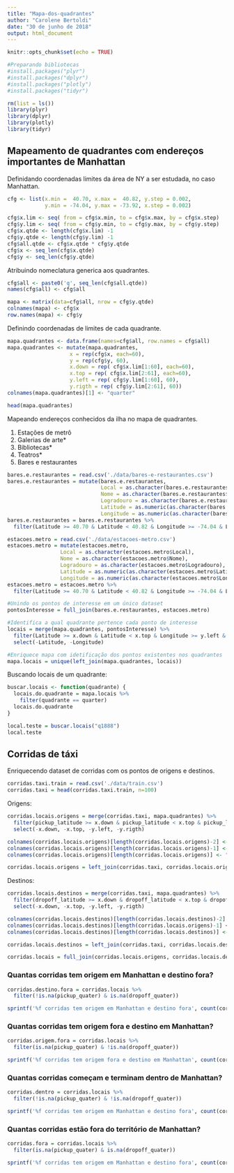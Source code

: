 ```yaml
---
title: "Mapa-dos-quadrantes"
author: "Carolene Bertoldi"
date: "30 de junho de 2018"
output: html_document
---
```


```r
knitr::opts_chunk$set(echo = TRUE)

#Preparando bibliotecas
#install.packages("plyr")
#install.packages("dplyr")
#install.packages("plotly")
#install.packages("tidyr")

rm(list = ls())
library(plyr)
library(dplyr)
library(plotly)
library(tidyr)
```

## Mapeamento de quadrantes com endereços importantes de Manhattan

Definidando coordenadas limites da área de NY a ser estudada, no caso Manhattan.

```r
cfg <- list(x.min =  40.70, x.max =  40.82, y.step = 0.002,
            y.min = -74.04, y.max = -73.92, x.step = 0.002)

cfg$x.lim <- seq( from = cfg$x.min, to = cfg$x.max, by = cfg$x.step)
cfg$y.lim <- seq( from = cfg$y.min, to = cfg$y.max, by = cfg$y.step)
cfg$x.qtde <- length(cfg$x.lim) -1
cfg$y.qtde <- length(cfg$y.lim) -1
cfg$all.qtde <- cfg$x.qtde * cfg$y.qtde
cfg$x <- seq_len(cfg$x.qtde)
cfg$y <- seq_len(cfg$y.qtde)
```

Atribuindo nomeclatura generica aos quadrantes.

```r
cfg$all <- paste0('q', seq_len(cfg$all.qtde))
names(cfg$all) <- cfg$all

mapa <- matrix(data=cfg$all, nrow = cfg$y.qtde)
colnames(mapa) <- cfg$x
row.names(mapa) <- cfg$y
```

Definindo coordenadas de limites de cada quadrante.

```r
mapa.quadrantes <- data.frame(names=cfg$all, row.names = cfg$all)
mapa.quadrantes <- mutate(mapa.quadrantes,
                    x = rep(cfg$x, each=60),
                    y = rep(cfg$y, 60),
                    x.down = rep( cfg$x.lim[1:60], each=60),
                    x.top = rep( cfg$x.lim[2:61], each=60),
                    y.left = rep( cfg$y.lim[1:60], 60),
                    y.rigth = rep( cfg$y.lim[2:61], 60))
colnames(mapa.quadrantes)[1] <- "quarter"

head(mapa.quadrantes)
```

Mapeando endereços conhecidos da ilha no mapa de quadrantes.

  1. Estações de metrô
  2. Galerias de arte*
  3. Bibliotecas*
  4. Teatros*
  5. Bares e restaurantes

```r
bares.e.restaurantes = read.csv('./data/bares-e-restaurantes.csv')
bares.e.restaurantes = mutate(bares.e.restaurantes,
                              Local = as.character(bares.e.restaurantes$Local),
                              Nome = as.character(bares.e.restaurantes$Nome),
                              Logradouro = as.character(bares.e.restaurantes$Logradouro),
                              Latitude = as.numeric(as.character(bares.e.restaurantes$Latitude)),
                              Longitude = as.numeric(as.character(bares.e.restaurantes$Longitude))) 
bares.e.restaurantes = bares.e.restaurantes %>%
  filter(Latitude >= 40.70 & Latitude < 40.82 & Longitude >= -74.04 & Longitude < -73.92)

estacoes.metro = read.csv('./data/estacoes-metro.csv')
estacoes.metro = mutate(estacoes.metro,
                 Local = as.character(estacoes.metro$Local),
                 Nome = as.character(estacoes.metro$Nome),
                 Logradouro = as.character(estacoes.metro$Logradouro),
                 Latitude = as.numeric(as.character(estacoes.metro$Latitude)),
                 Longitude = as.numeric(as.character(estacoes.metro$Longitude)))
estacoes.metro = estacoes.metro %>%
  filter(Latitude >= 40.70 & Latitude < 40.82 & Longitude >= -74.04 & Longitude < -73.92)

#Unindo os pontos de interesse em um único dataset
pontosInteresse = full_join(bares.e.restaurantes, estacoes.metro)

#Identifica a qual quadrante pertence cada ponto de interesse
locais = merge(mapa.quadrantes, pontosInteresse) %>% 
  filter(Latitude >= x.down & Latitude < x.top & Longitude >= y.left & Longitude < y.rigth) %>% 
  select(-Latitude, -Longitude)

#Enriquece mapa com idetificação dos pontos existentes nos quadrantes
mapa.locais = unique(left_join(mapa.quadrantes, locais))
```

Buscando locais de um quadrante:
```r
buscar.locais <- function(quadrante) {
  locais.do.quadrante = mapa.locais %>% 
    filter(quadrante == quarter)
  locais.do.quadrante
}

local.teste = buscar.locais("q1888")
local.teste 
```


## Corridas de táxi

Enriquecendo dataset de corridas com os pontos de origens e destinos.

```r
corridas.taxi.train = read.csv('./data/train.csv')
corridas.taxi = head(corridas.taxi.train, n=100)
```

Origens:
```r
corridas.locais.origens = merge(corridas.taxi, mapa.quadrantes) %>% 
  filter(pickup_latitude >= x.down & pickup_latitude < x.top & pickup_longitude >= y.left & pickup_longitude < y.rigth) %>%
  select(-x.down, -x.top, -y.left, -y.rigth)

colnames(corridas.locais.origens)[length(corridas.locais.origens)-2] <- "pickup_quater"
colnames(corridas.locais.origens)[length(corridas.locais.origens)-1] <- "pickup_x"
colnames(corridas.locais.origens)[length(corridas.locais.origens)] <- "pickup_y"

corridas.locais.origens = left_join(corridas.taxi, corridas.locais.origens)
```

Destinos:
```r
corridas.locais.destinos = merge(corridas.taxi, mapa.quadrantes) %>% 
  filter(dropoff_latitude >= x.down & dropoff_latitude < x.top & dropoff_longitude >= y.left & dropoff_longitude < y.rigth) %>%
  select(-x.down, -x.top, -y.left, -y.rigth)

colnames(corridas.locais.destinos)[length(corridas.locais.destinos)-2] <- "dropoff_quater"
colnames(corridas.locais.destinos)[length(corridas.locais.origens)-1] <- "dropoff_x"
colnames(corridas.locais.destinos)[length(corridas.locais.destinos)] <- "dropoff_y"

corridas.locais.destinos = left_join(corridas.taxi, corridas.locais.destinos)
```

```r
corridas.locais = full_join(corridas.locais.origens, corridas.locais.destinos)
```

### Quantas corridas tem origem em Manhattan e destino fora?

```r
corridas.destino.fora = corridas.locais %>%
  filter(!is.na(pickup_quater) & is.na(dropoff_quater))

sprintf('%f corridas tem origem em Manhattan e destino fora', count(corridas.destino.fora) )
```
### Quantas corridas tem origem fora e destino em Manhattan?

```r
corridas.origem.fora = corridas.locais %>%
  filter(is.na(pickup_quater) & !is.na(dropoff_quater))

sprintf('%f corridas tem origem fora e destino em Manhattan', count(corridas.origem.fora) )
```
### Quantas corridas começam e terminam dentro de Manhattan?

```r
corridas.dentro = corridas.locais %>%
  filter(!is.na(pickup_quater) & !is.na(dropoff_quater))

sprintf('%f corridas tem origem em Manhattan e destino fora', count(corridas.dentro) )
```
### Quantas corridas estão fora do território de Manhattan?

```r
corridas.fora = corridas.locais %>%
  filter(is.na(pickup_quater) & is.na(dropoff_quater))

sprintf('%f corridas tem origem em Manhattan e destino fora', count(corridas.fora) )
```






